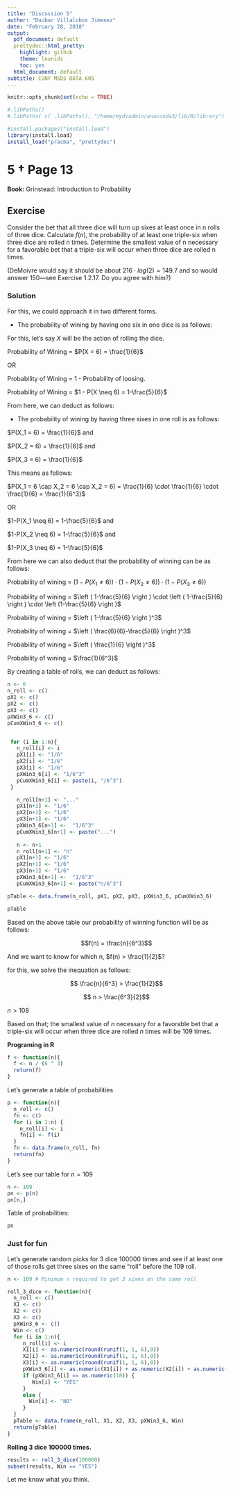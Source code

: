```yaml
---
title: "Discussion 5"
author: "Duubar Villalobos Jimenez"
date: "February 28, 2018"
output:
  pdf_document: default
  prettydoc::html_pretty:
    highlight: github
    theme: leonids
    toc: yes
  html_document: default
subtitle: CUNY MSDS DATA 605
---
```


```r
knitr::opts_chunk$set(echo = TRUE)

#.libPaths()
#.libPaths( c( .libPaths(), "/home/mydvadmin/anaconda3/lib/R/library") )

#install.packages("install.load")
library(install.load)
install_load("pracma", "prettydoc")
```

# 5 † Page 13

**Book:** Grinstead: Introduction to Probability

## Exercise

Consider the bet that all three dice will turn up sixes at least once in n rolls of three dice. Calculate $f(n)$, the probability of at least one triple-six when three dice are rolled n times. Determine the smallest value of n necessary for a favorable bet that a triple-six will occur when three dice are rolled n times. 

(DeMoivre would say it should be about $216 \cdot log(2) = 149.7$ and so would answer 150—see Exercise 1.2.17. Do you agree with him?)

### Solution

For this, we could approach it in two different forms.

+ The probability of wining by having one six in one dice is as follows:

For this, let's say $X$ will be the action of rolling the dice.

Probability of Wining = $P(X = 6) = \frac{1}{6}$  

OR  

Probability of Wining = 1 - Probability of loosing.

Probability of Wining = $1 - P(X \neq 6) = 1-\frac{5}{6}$

From here, we can deduct as follows:

+ The probability of wining by having three sixes in one roll is as follows:

$P(X_1 = 6) = \frac{1}{6}$ and

$P(X_2 = 6) = \frac{1}{6}$ and 

$P(X_3 = 6) = \frac{1}{6}$

This means as follows:

$P(X_1 = 6 \cap X_2 = 6 \cap X_2 = 6) = \frac{1}{6} \cdot \frac{1}{6} \cdot \frac{1}{6} = \frac{1}{6^3}$

OR

$1-P(X_1 \neq 6) = 1-\frac{5}{6}$ and 

$1-P(X_2 \neq 6) = 1-\frac{5}{6}$ and

$1-P(X_3 \neq 6) = 1-\frac{5}{6}$

From here we can also deduct that the probability of winning can be as follows:

Probability of wining = $\left ( 1-P(X_1 \neq 6) \right ) \cdot \left ( 1-P(X_2 \neq 6) \right ) \cdot \left ( 1-P(X_3 \neq 6) \right )$

Probability of wining = $\left ( 1-\frac{5}{6} \right ) \cdot \left ( 1-\frac{5}{6} \right ) \cdot \left (1-\frac{5}{6} \right )$

Probability of wining =  $\left ( 1-\frac{5}{6} \right )^3$

Probability of wining =  $\left ( \frac{6}{6}-\frac{5}{6} \right )^3$

Probability of wining =  $\left ( \frac{1}{6} \right )^3$

Probability of wining =  $\frac{1}{6^3}$

By creating a table of rolls, we can deduct as follows:

```r
n <- 6
n_roll <- c()
pX1 <- c()
pX2 <- c()
pX3 <- c()
pXWin3_6 <- c()
pCumXWin3_6 <- c()


 for (i in 1:n){
   n_roll[i] <- i
   pX1[i] <- "1/6"
   pX2[i] <- "1/6"
   pX3[i] <- "1/6"
   pXWin3_6[i] <- "1/6^3"
   pCumXWin3_6[i] <- paste(i, "/6^3")
 }

   n_roll[n+1] <- "..."
   pX1[n+1] <- "1/6"
   pX2[n+1] <- "1/6"
   pX3[n+1] <- "1/6"
   pXWin3_6[n+1] <-  "1/6^3"
   pCumXWin3_6[n+1] <- paste("...")
   
   n <- n+1
   n_roll[n+1] <- "n"
   pX1[n+1] <- "1/6"
   pX2[n+1] <- "1/6"
   pX3[n+1] <- "1/6"
   pXWin3_6[n+1] <-  "1/6^3"
   pCumXWin3_6[n+1] <- paste("n/6^3")

pTable <- data.frame(n_roll, pX1, pX2, pX3, pXWin3_6, pCumXWin3_6)

pTable
```

Based on the above table our probability of winning function will be as follows:

$$f(n) = \frac{n}{6^3}$$

And we want to know for which n, $f(n) > \frac{1}{2}$?

for this, we solve the inequation as follows:

$$ \frac{n}{6^3} > \frac{1}{2}$$

$$ n > \frac{6^3}{2}$$

$n > 108$

Based on that; the smallest value of $n$ necessary for a favorable bet that a triple-six will occur when three dice are rolled $n$ times will be $109$ times.

**Programing in R**

```r
f <- function(n){
  f <- n / (6 ^ 3)
  return(f)
}
```

Let's generate a table of probabilities

```r
p <- function(n){
  n_roll <- c()
  fn <- c()
  for (i in 1:n) {
    n_roll[i] <- i
    fn[i] <- f(i)
  }
  fn <- data.frame(n_roll, fn)
  return(fn)
}
```

Let's see our table for $n = 109$

```r
n <- 109
pn <- p(n)
pn[n,]
```

Table of probabilities:

```r
pn
```

### Just for fun

Let's generate random picks for 3 dice 100000 times and see if at least one of those rolls get three sixes on the same "roll" before the 109 roll.

```r
n <- 109 # Minimum n required to get 3 sixes on the same roll

roll_3_dice <- function(n){  
  n_roll <- c()
  X1 <- c()
  X2 <- c()
  X3 <- c()
  pXWin3_6 <- c()
  Win <- c()
  for (i in 1:n){
     n_roll[i] <- i
     X1[i] <- as.numeric(round(runif(1, 1, 6),0))
     X2[i] <- as.numeric(round(runif(1, 1, 6),0))
     X3[i] <- as.numeric(round(runif(1, 1, 6),0))
     pXWin3_6[i] <- as.numeric(X1[i]) + as.numeric(X2[i]) + as.numeric(X3[i]) # Maximum addition will be 18; this will mean triple 6 came up
     if (pXWin3_6[i] == as.numeric(18)) {
        Win[i] <- "YES"
     }
     else {
       Win[i] <- "NO"
     }
  }
  pTable <- data.frame(n_roll, X1, X2, X3, pXWin3_6, Win)
  return(pTable)
}
```

**Rolling 3 dice 100000 times.**

```r
results <- roll_3_dice(100000)
subset(results, Win == "YES")
```

Let me know what you think.
